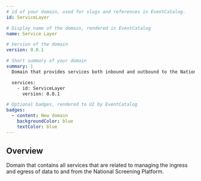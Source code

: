 ```yaml
---
# id of your domain, used for slugs and references in EventCatalog.
id: ServiceLayer

# Display name of the domain, rendered in EventCatalog
name: Service Layer

# Version of the domain
version: 0.0.1

# Short summary of your domain
summary: |
  Domain that provides services both inbound and outbound to the National Screening Platform.

  services:
    - id: ServiceLayer
      version: 0.0.1

# Optional badges, rendered to UI by EventCatalog
badges:
  - content: New domain
    backgroundColor: blue
    textColor: blue
---
```


## Overview

Domain that contains all services that are related to managing the ingress and egress of data to and from the National Screening Platform.

<NodeGraph />
